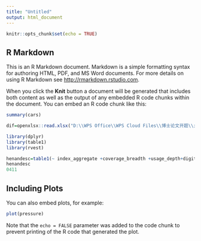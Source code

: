 ```yaml
---
title: "Untitled"
output: html_document
---
```


```r
knitr::opts_chunk$set(echo = TRUE)
```

## R Markdown

This is an R Markdown document. Markdown is a simple formatting syntax for authoring HTML, PDF, and MS Word documents. For more details on using R Markdown see <http://rmarkdown.rstudio.com>.

When you click the **Knit** button a document will be generated that includes both content as well as the output of any embedded R code chunks within the document. You can embed an R code chunk like this:

```r
summary(cars)

dif=openxlsx::read.xlsx("D:\\WPS Office\\WPS Cloud Files\\博士论文开题\\乡村企业的生存与发展问题研究\\基于河南省的初步研究结果\\北京大学数字普惠金融指数（PKU-DFIIC）2011_2020.xlsx",6)

library(dplyr)
library(table1)
library(rvest)

henandesc=table1(~ index_aggregate +coverage_breadth +usage_depth+digitization_level|year, data=filter(dif,prov_name=='河南省',!grepl('区',county_name_year14),year>2010), overall = F)
henandesc
0411
```

## Including Plots

You can also embed plots, for example:

```r
plot(pressure)
```

Note that the `echo = FALSE` parameter was added to the code chunk to prevent printing of the R code that generated the plot.
